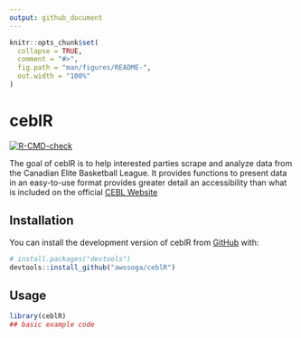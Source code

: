 ```yaml
---
output: github_document
---
```


<!-- README.md is generated from README.Rmd. Please edit that file -->

```r
knitr::opts_chunk$set(
  collapse = TRUE,
  comment = "#>",
  fig.path = "man/figures/README-",
  out.width = "100%"
)
```

# ceblR

<!-- badges: start -->
[![R-CMD-check](https://github.com/awosoga/ceblR/actions/workflows/R-CMD-check.yaml/badge.svg)](https://github.com/awosoga/ceblR/actions/workflows/R-CMD-check.yaml)
<!-- badges: end -->

The goal of ceblR is to help interested parties scrape and analyze data from the 
Canadian Elite Basketball League. It provides functions to present data in an 
easy-to-use format provides greater detail an accessibility than what is included
on the official [CEBL Website](https://cebl.ca)

## Installation

You can install the development version of ceblR from [GitHub](https://github.com/) with:

``` r
# install.packages("devtools")
devtools::install_github("awosoga/ceblR")
```

## Usage

```r
library(ceblR)
## basic example code
```

